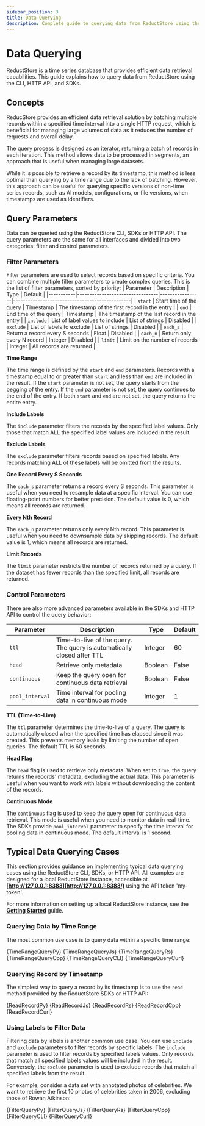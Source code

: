 ```yaml
---
sidebar_position: 3
title: Data Querying
description: Complete guide to querying data from ReductStore using the CLI, HTTP API and SDKs.
---
```



<head>
    <link rel="canonical" href="https://www.reduct.store/docs/guides/data-querying"/>
</head>

# Data Querying

ReductStore is a time series database that provides efficient data retrieval capabilities. This guide explains how to query data from ReductStore using the CLI, HTTP API, and SDKs.

## Concepts

ReducStore provides an efficient data retrieval solution by batching multiple records within a specified time interval into a single HTTP request, which is beneficial for managing large volumes of data as it reduces the number of requests and overall delay.

The query process is designed as an iterator, returning a batch of records in each iteration. This method allows data to be processed in segments, an approach that is useful when managing large datasets.

While it is possible to retrieve a record by its timestamp, this method is less optimal than querying by a time range due to the lack of batching. However, this approach can be useful for querying specific versions of non-time series records, such as AI models, configurations, or file versions, when timestamps are used as identifiers.

## Query Parameters

Data can be queried using the ReductStore CLI, SDKs or HTTP API. The query parameters are the same for all interfaces and
divided into two categories: filter and control parameters.

### Filter Parameters

Filter parameters are used to select records based on specific criteria. You can combine multiple filter parameters to create complex queries. This is the list of filter parameters, sorted by priority:
| Parameter | Description                     | Type            | Default                                        |
|-----------|---------------------------------|-----------------|------------------------------------------------|
| `start`   | Start time of the query         | Timestamp       | The timestamp of the first record in the entry |
| `end`     | End time of the query           | Timestamp       | The timestamp of the last record in the entry  |
| `include` | List of label values to include | List of strings | Disabled                                       |
| `exclude` | List of labels to exclude       | List of strings | Disabled                                       |
| `each_s`  | Return a record every S seconds | Float           | Disabled                                       |
| `each_n`  | Return only every N record      | Integer         | Disabled                                       |
| `limit`   | Limit on the number of records  | Integer         | All records are returned                       |

**Time Range**

The time range is defined by the `start` and `end` parameters. Records with a timestamp equal to or greater than `start` and less than `end` are included in the result. If the `start` parameter is not set, the query starts from the begging of the entry. If the `end` parameter is not set, the query continues to the end of the entry. If both `start` and `end` are not set, the query returns the entire entry.

**Include Labels**

The `include` parameter filters the records by the specified label values. Only those that match ALL the specified label values are included in the result.

**Exclude Labels**

The `exclude` parameter filters records based on specified labels. Any records matching ALL of these labels will be omitted from the results.

**One Record Every S Seconds**

The `each_s` parameter returns a record every S seconds. This parameter is useful when you need to resample data at a specific interval. You can use floating-point numbers for better precision. The default value is 0, which means all records are returned.

**Every Nth Record**

The `each_n` parameter returns only every Nth record. This parameter is useful when you need to downsample data by skipping records. The default value is 1, which means all records are returned.

**Limit Records**

The `limit` parameter restricts the number of records returned by a query. If the dataset has fewer records than the specified limit, all records are returned.

### Control Parameters

There are also more advanced parameters available in the SDKs and HTTP API to control the query behavior:

| Parameter       | Description                                                            | Type    | Default |
|-----------------|------------------------------------------------------------------------|---------|---------|
| `ttl`           | Time-to-live of the query. The query is automatically closed after TTL | Integer | 60      |
| `head`          | Retrieve only metadata                                                 | Boolean | False   |
| `continuous`    | Keep the query open for continuous data retrieval                      | Boolean | False   |
| `pool_interval` | Time interval for pooling data in continuous mode                      | Integer | 1       |


**TTL (Time-to-Live)**

The `ttl` parameter determines the time-to-live of a query. The query is automatically closed when the specified time has elapsed since it was created. This prevents memory leaks by limiting the number of open queries. The default TTL is 60 seconds.

**Head Flag**

The `head` flag is used to retrieve only metadata. When set to `true`, the query returns the records' metadata, excluding the actual data. This parameter is useful when you want to work with labels without downloading the content of the records.

**Continuous Mode**

The `continuous` flag is used to keep the query open for continuous data retrieval. This mode is useful when you need to monitor data in real-time. The SDKs provide `pool_interval` parameter to specify the time interval for pooling data in continuous mode. The default interval is 1 second.

## Typical Data Querying Cases

This section provides guidance on implementing typical data querying cases using the ReductStore CLI, SDKs, or HTTP API. All examples are designed for a local ReductStore instance, accessible at **[http://127.0.0.1:8383](http://127.0.0.1:8383/)** using the API token 'my-token'.

For more information on setting up a local ReductStore instance, see the **[Getting Started](/docs/getting-started)** guide.

### Querying Data by Time Range

The most common use case is to query data within a specific time range:


<Tabs>
    <TabItem value="Python">
        <CodeBlock language="python">
            {TimeRangeQueryPy}
        </CodeBlock>
    </TabItem>
    <TabItem value="JavaScript">
        <CodeBlock language="javascript">
            {TimeRangeQueryJs}
        </CodeBlock>
    </TabItem>
    <TabItem value="Rust">
        <CodeBlock language="rust">
            {TimeRangeQueryRs}
        </CodeBlock>
    </TabItem>
    <TabItem value="C++">
        <CodeBlock language="cpp">
            {TimeRangeQueryCpp}
        </CodeBlock>
    </TabItem>
    <TabItem value="CLI">
        <CodeBlock language="bash">
            {TimeRangeQueryCLI}
        </CodeBlock>
    </TabItem>
    <TabItem value="Curl">
        <CodeBlock language="bash">
            {TimeRangeQueryCurl}
        </CodeBlock>
    </TabItem>
</Tabs>

### Querying Record by Timestamp

The simplest way to query a record by its timestamp is to use the `read` method provided by the ReductStore SDKs or HTTP API:


<Tabs>
    <TabItem value="Python">
        <CodeBlock language="python">
            {ReadRecordPy}
        </CodeBlock>
    </TabItem>
    <TabItem value="JavaScript">
        <CodeBlock language="javascript">
            {ReadRecordJs}
        </CodeBlock>
    </TabItem>
    <TabItem value="Rust">
        <CodeBlock language="rust">
            {ReadRecordRs}
        </CodeBlock>
    </TabItem>
    <TabItem value="C++">
        <CodeBlock language="cpp">
            {ReadRecordCpp}
        </CodeBlock>
    </TabItem>
    <TabItem value="Curl">
        <CodeBlock language="bash">
            {ReadRecordCurl}
        </CodeBlock>
    </TabItem>
</Tabs>

### Using Labels to Filter Data

Filtering data by labels is another common use case. You can use `include` and `exclude` parameters to filter records by specific labels. The `include` parameter is used to filter records by specified labels values. Only records that match all specified labels values will be included in the result. Conversely, the `exclude` parameter is used to exclude records that match all specified labels from the result.

For example, consider a data set with annotated photos of celebrities. We want to retrieve the first 10 photos of celebrities taken in 2006, excluding those of Rowan Atkinson:


<Tabs>
    <TabItem value="Python">
        <CodeBlock language="python">
            {FilterQueryPy}
        </CodeBlock>
    </TabItem>
    <TabItem value="JavaScript">
        <CodeBlock language="javascript">
            {FilterQueryJs}
        </CodeBlock>
    </TabItem>
    <TabItem value="Rust">
        <CodeBlock language="rust">
            {FilterQueryRs}
        </CodeBlock>
    </TabItem>
    <TabItem value="C++">
        <CodeBlock language="cpp">
            {FilterQueryCpp}
        </CodeBlock>
    </TabItem>
    <TabItem value="CLI">
        <CodeBlock language="bash">
            {FilterQueryCLI}
        </CodeBlock>
    </TabItem>
    <TabItem value="Curl">
        <CodeBlock language="bash">
            {FilterQueryCurl}
        </CodeBlock>
    </TabItem>
</Tabs>

